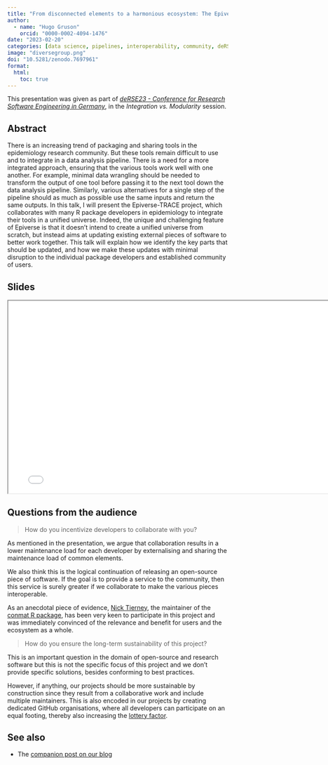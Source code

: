 ```yaml
---
title: "From disconnected elements to a harmonious ecosystem: The Epiverse-TRACE project"
author:
  - name: "Hugo Gruson"
    orcid: "0000-0002-4094-1476"
date: "2023-02-20"
categories: [data science, pipelines, interoperability, community, deRSE23]
image: "diversegroup.png"
doi: "10.5281/zenodo.7697961"
format:
  html: 
    toc: true
---
```


This presentation was given as part of [*deRSE23 - Conference for Research Software Engineering in Germany*](https://de-rse23.sciencesconf.org/), in the *Integration vs. Modularity* session.

## Abstract

There is an increasing trend of packaging and sharing tools in the epidemiology
research community. But these tools remain difficult to use and to integrate in
a data analysis pipeline. There is a need for a more integrated approach,
ensuring that the various tools work well with one another. For example, minimal
data wrangling should be needed to transform the output of one tool before
passing it to the next tool down the data analysis pipeline. Similarly, various
alternatives for a single step of the pipeline should as much as possible use
the same inputs and return the same outputs. In this talk, I will present the
Epiverse-TRACE project, which collaborates with many R package developers in
epidemiology to integrate their tools in a unified universe. Indeed, the unique
and challenging feature of Epiverse is that it doesn’t intend to create a
unified universe from scratch, but instead aims at updating existing external
pieces of software to better work together. This talk will explain how we
identify the key parts that should be updated, and how we make these updates
with minimal disruption to the individual package developers and established
community of users.

## Slides

```{=html}
<iframe width="780" height="438.75" src="Gruson-Hugo-Epiverse-TRACE.pdf" title="deRSE23 slides"></iframe>
```

## Questions from the audience

> How do you incentivize developers to collaborate with you?

As mentioned in the presentation, we argue that collaboration results in a lower maintenance load for each developer by externalising and sharing the maintenance load of common elements.

We also think this is the logical continuation of releasing an open-source piece of software. If the goal is to provide a service to the community, then this service is surely greater if we collaborate to make the various pieces interoperable.

As an anecdotal piece of evidence, [Nick Tierney](https://njtierney.github.io/Bio/), the maintainer of the [conmat R package](https://njtierney.github.io/conmat/), has been very keen to participate in this project and was immediately convinced of the relevance and benefit for users and the ecosystem as a whole.

> How do you ensure the long-term sustainability of this project?

This is an important question in the domain of open-source and research software but this is not the specific focus of this project and we don't provide specific solutions, besides conforming to best practices.

However, if anything, our projects should be more sustainable by construction since they result from a collaborative work and include multiple maintainers. This is also encoded in our projects by creating dedicated GitHub organisations, where all developers can participate on an equal footing, thereby also increasing the [lottery factor](https://en.wikipedia.org/wiki/Bus_factor).

## See also

- The [companion post on our blog](../../posts/s3-generic)


